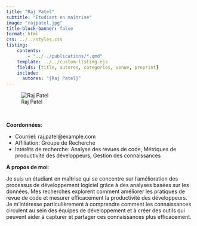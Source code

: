 ```yaml
---
title: "Raj Patel"
subtitle: "Étudiant en maîtrise"
image: "rajpatel.jpg"
title-block-banner: false
format: html
css: ../../styles.css
listing:
    contents:
        - "../../publications/*.qmd"
    template: ../../custom-listing.ejs
    fields: [title, autores, categories, venue, preprint]
    include:
      autores: "{Raj Patel}"
---
```


::: {.profile-image}
![Raj Patel](rajpatel.jpg "Raj Patel")
:::
<br>

**Coordonnées**:

- Courriel: raj.patel@example.com   
- Affiliation: Groupe de Recherche
- Intérêts de recherche: Analyse des revues de code, Métriques de productivité des développeurs, Gestion des connaissances

**À propos de moi**:

Je suis un étudiant en maîtrise qui se concentre sur l'amélioration des processus de développement logiciel grâce à des analyses basées sur les données. Mes recherches explorent comment améliorer les pratiques de revue de code et mesurer efficacement la productivité des développeurs. Je m'intéresse particulièrement à comprendre comment les connaissances circulent au sein des équipes de développement et à créer des outils qui peuvent aider à capturer et partager ces connaissances plus efficacement.
